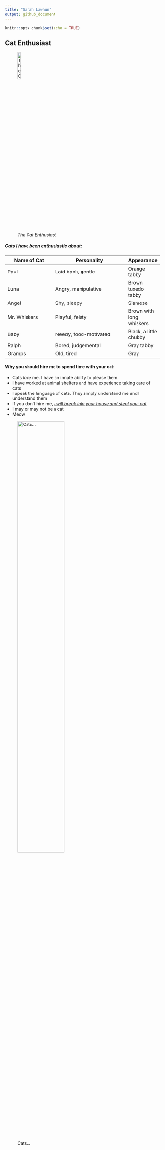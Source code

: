 ```yaml
---
title: "Sarah Lawhun"
output: github_document
---
```


```r
knitr::opts_chunk$set(echo = TRUE)
```

## Cat Enthusiast

![*The Cat Enthusiast*](C:\Users\sarah\Pictures\DNRE Orientation Pics\Tumblr_l_1218567202097287.jpg){width=15%}

\right 

##### **Cats I have been enthusiastic about**: {style="float:center"}

Name of Cat                              | Personality                          |Appearance          
----------------------                   |---------------------------------     |-------------- 
Paul                                     |Laid back, gentle                     |Orange tabby
Luna                                     |Angry, manipulative                   |Brown tuxedo tabby
Angel                                    |Shy, sleepy                           |Siamese
Mr. Whiskers                             |Playful, feisty                       |Brown with long whiskers
Baby                                     |Needy, food-motivated                 |Black, a little chubby
Ralph                                    |Bored, judgemental                    |Gray tabby
Gramps                                   |Old, tired                            |Gray

#### **Why you should hire me to spend time with your cat:**

* Cats *love* me. I have an innate ability to please them.
* I have worked at animal shelters and have experience taking care of cats
* I speak the language of cats. They simply understand me and I understand them
* If you don't hire me, <ins> *I will break into your house and steal your cat* <ins>
* I may or may not be a cat
* Meow

![Cats...](https://thebiologist.rsb.org.uk/images/biologist/Cats_genetics.jpg){width=60%}

<br>

#### 